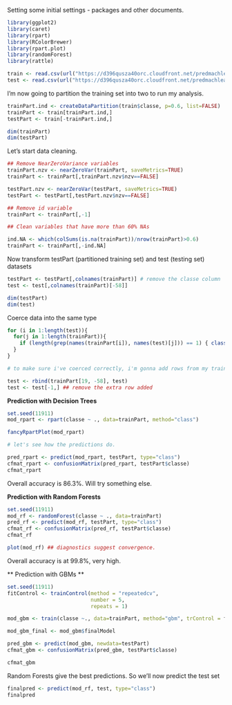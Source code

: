 
Setting some initial settings - packages and other documents.
```{r}
library(ggplot2)
library(caret)
library(rpart)
library(RColorBrewer)
library(rpart.plot)
library(randomForest)
library(rattle)
```

```{r}
train <- read.csv(url("https://d396qusza40orc.cloudfront.net/predmachlearn/pml-training.csv"), na.strings = c("", "NA", "#DIV/0"))
test <- read.csv(url("https://d396qusza40orc.cloudfront.net/predmachlearn/pml-testing.csv"), na.strings = c("", "NA", "#DIV/0"))

```

I'm now going to partition the training set into two to run my analysis.

```{r}
trainPart.ind <- createDataPartition(train$classe, p=0.6, list=FALSE)
trainPart <- train[trainPart.ind,]
testPart <- train[-trainPart.ind,]

dim(trainPart)
dim(testPart)
```

Let's start data cleaning.

```{r}
## Remove NearZeroVariance variables
trainPart.nzv <- nearZeroVar(trainPart, saveMetrics=TRUE)
trainPart <- trainPart[,trainPart.nzv$nzv==FALSE]

testPart.nzv <- nearZeroVar(testPart, saveMetrics=TRUE)
testPart <- testPart[,testPart.nzv$nzv==FALSE]

## Remove id variable
trainPart <- trainPart[,-1]

## Clean variables that have more than 60% NAs

ind.NA <- which(colSums(is.na(trainPart))/nrow(trainPart)>0.6)
trainPart <- trainPart[,-ind.NA]


```

Now transform testPart (partitioned training set) and test (testing set) datasets

```{r}
testPart <- testPart[,colnames(trainPart)] # remove the classe column
test <- test[,colnames(trainPart)[-58]]

dim(testPart)
dim(test)

```

Coerce data into the same type

```{r}
for (i in 1:length(test)){
  for(j in 1:length(trainPart)){
    if (length(grep(names(trainPart[i]), names(test)[j])) == 1) { class(test[j]) <- class(trainPart[i])}
  }
}

# to make sure i've coerced correctly, i'm gonna add rows from my trainPart to test. 

test <- rbind(trainPart[19, -58], test)
test <- test[-1,] ## remove the extra row added

```

**Prediction with Decision Trees**

```{r}

set.seed(11911)
mod_rpart <- rpart(classe ~ ., data=trainPart, method="class")

fancyRpartPlot(mod_rpart)

# let's see how the predictions do.

pred_rpart <- predict(mod_rpart, testPart, type="class")
cfmat_rpart <- confusionMatrix(pred_rpart, testPart$classe)
cfmat_rpart

```

Overall accuracy is 86.3%. Will try something else.

**Prediction with Random Forests**

```{r}
set.seed(11911)
mod_rf <- randomForest(classe ~ ., data=trainPart)
pred_rf <- predict(mod_rf, testPart, type="class")
cfmat_rf <- confusionMatrix(pred_rf, testPart$classe)
cfmat_rf

plot(mod_rf) ## diagnostics suggest convergence.

````
Overall accuracy is at 99.8%, very high.

**  Prediction with GBMs **

```{r}
set.seed(11911)
fitControl <- trainControl(method = "repeatedcv",
                           number = 5,
                           repeats = 1)

mod_gbm <- train(classe ~., data=trainPart, method="gbm", trControl = fitControl, verbose=FALSE)

mod_gbm_final <- mod_gbm$finalModel

pred_gbm <- predict(mod_gbm, newdata=testPart)
cfmat_gbm <- confusionMatrix(pred_gbm, testPart$classe)

cfmat_gbm

```

Random Forests give the best predictions. So we'll now predict the test set

```{r}
finalpred <- predict(mod_rf, test, type="class")
finalpred
```